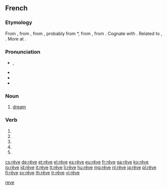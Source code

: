 {{also|rêvé}}
==French==

===Etymology===
From {{term|rêver||to dream|lang=fr}}, from {{etyl|frm|fr}} {{term|resver||to wander, be lost in vague thoughts, guess inaccurately|lang=frm}}, from {{etyl|fro|fr}} {{term|resver||to consider, reflect, be delirious|lang=fro}}, probably from {{etyl|frk|fr}} *{{term||rēswan, *rāswan|to consider, conjecture, guess|lang=frk}}, from {{etyl|gem-pro|fr}} {{term/t|gem-pro|*rēswaną||to think, reckon, calculate}}, from {{etyl|ine-pro|fr}} {{term/t|ine-pro|*rei-||to reason, count}}. Cognate with {{etyl|ang|-}} {{term/t|ang|sc=Latinx|rǣswan||to think, consider, suspect, conjecture}}. Related to {{etyl|got|-}} {{term|||tr=raþjō|account, number, explanation|lang=got}}, {{etyl|goh|-}} {{term/t|goh|rīm||number}}. More at {{l|en|rhyme}}.

===Pronunciation===
* {{IPA|/ʁɛv/|lang=fr}}, {{X-SAMPA|/REv/|lang=fr}}
* {{audio|Fr-rêve.ogg|Audio (France, Paris)}}
* {{rhymes|ɛv|lang=fr}}
* {{homophones|rêves|lang=fr}}

===Noun===
{{fr-noun|m|sort=reve}}

# [[dream]]

===Verb===
{{fr-verb-form}}

# {{conjugation of|rêver||1|s|pres|ind|lang=fr}}
# {{conjugation of|rêver||3|s|pres|ind|lang=fr}}
# {{conjugation of|rêver||1|s|pres|sub|lang=fr}}
# {{conjugation of|rêver||3|s|pres|sub|lang=fr}}
# {{conjugation of|rêver||2|s|imp|lang=fr}}

[[Category:fr:Thinking|reve]]

[[cs:rêve]]
[[de:rêve]]
[[et:rêve]]
[[el:rêve]]
[[es:rêve]]
[[eu:rêve]]
[[fr:rêve]]
[[ga:rêve]]
[[ko:rêve]]
[[io:rêve]]
[[id:rêve]]
[[it:rêve]]
[[lt:rêve]]
[[li:rêve]]
[[hu:rêve]]
[[mg:rêve]]
[[nl:rêve]]
[[ja:rêve]]
[[pl:rêve]]
[[fi:rêve]]
[[sv:rêve]]
[[th:rêve]]
[[tr:rêve]]
[[vi:rêve]]